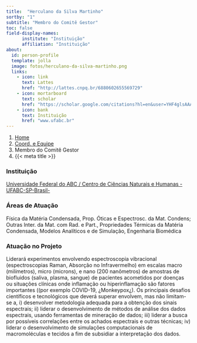 ```yaml
---
title:  "Herculano da Silva Martinho"
sortby: "1"
subtitle: "Membro do Comitê Gestor"
toc: false
field-display-names:
      institute: "Instituição"
      affiliation: "Instituição"
about:
  id: person-profile
  template: jolla
  image: fotos/herculano-da-silva-martinho.png
  links:
    - icon: link
      text: Lattes
      href: "http://lattes.cnpq.br/6880602655569729"
    - icon: mortarboard
      text: scholar
      href: "https://scholar.google.com/citations?hl=en&user=YHF4glsAAAAJ"
    - icon: bank
      text: Instituição
      href: "www.ufabc.br"
---
```


```{=html}
<nav aria-label="breadcrumb">
  <ol class="breadcrumb">
    <li class="breadcrumb-item"><a href="../../index.html">Home</a></li>
    <li class="breadcrumb-item"><a href="../coord-equipe.html">Coord. e Equipe</a></li>
    <li class="breadcrumb-item active">Membro do Comitê Gestor</li>
    <li class="breadcrumb-item active" aria-current="page">{{< meta title >}}</li>
  </ol>
</nav>
```
:::{#person-profile}
:::

### Instituição

[Universidade Federal do ABC / Centro de Ciências Naturais e Humanas - UFABC-SP-Brasil-](www.ufabc.br)

### Áreas de Atuação

Física da Matéria Condensada, Prop. Óticas e Espectrosc. da Mat. Condens; Outras Inter. da Mat. com Rad. e Part., Propriedades Térmicas da Matéria Condensada, Modelos Analíticos e de Simulação, Engenharia Biomédica

### Atuação no Projeto

Liderará experimentos envolvendo espectroscopia vibracional (espectroscopias Raman, Absorção no Infravermelho) em escalas macro (milímetros), micro (microns), e nano (200 nanômetros) de amostras de biofluidos (saliva, plasma, sangue) de pacientes acometidos por doenças ou situações clínicas onde inflamação ou hiperinflamação são fatores importantes ((por exemplo COVID-19, ¿Monkeypox¿). Os principais desafios científicos e tecnológicos que deverá superar envolvem, mas não limitam-se a, i) desenvolver metodologia adequada para a obtenção dos sinais espectrais; ii) liderar o desenvolvimento de métodos de análise dos dados espectrais, usando ferramentas de mineração de dados; iii) liderar a busca por possíveis correlações entre os achados espectrais e outras técnicas; iv) liderar o desenvolvimento de simulações computacionais de macromoléculas e tecidos a fim de subsidiar a interpretação dos dados.
